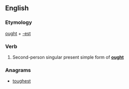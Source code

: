 ==English==

===Etymology===
[[ought]] + [[-est]]

===Verb===
{{head|en|verb form}}

# {{context|archaic|lang=en}} Second-person singular present simple form of '''[[ought]]'''

===Anagrams===
* [[toughest#English|toughest]]